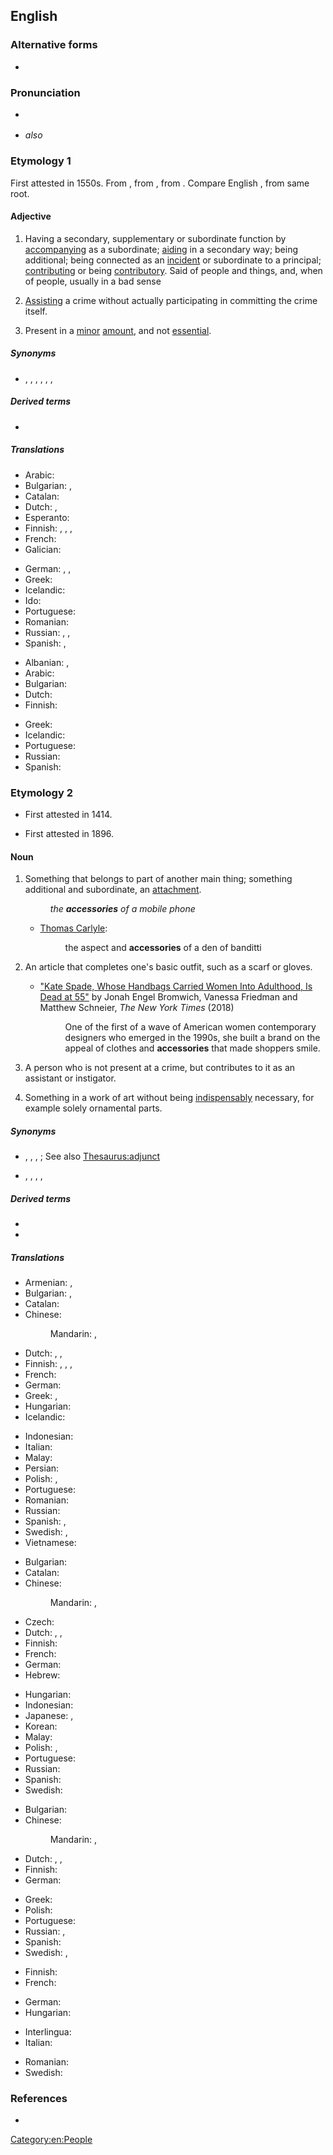 ==English==

===Alternative forms===
* {{sense|noun}} {{l|en|accessary}}

===Pronunciation===
* {{a|GenAm|RP}} {{IPA|/əkˈsɛsəɹi/|/ækˈsɛsəɹi/|lang=en}}
* {{a|RP}} ''also'' {{IPA|/əkˈsɛsɹi/|/ækˈsɛsɹi/|lang=en}}

===Etymology 1===
First attested in 1550s. From {{etyl|enm|en}} {{m|enm|accessorie}} {{etyl|ML.|en}} {{m|la|accessōrius}}, from {{etyl|la|en}} {{m|la|accessor||helper, subordinate}}, from {{etyl|la|en}} {{m|la|accessus}}. Compare English {{m|en|access}}, from same root.

====Adjective====
{{en-adj}}

# Having a secondary, supplementary or subordinate function by [[accompanying]] as a subordinate; [[aiding]] in a secondary way; being additional; being connected as an [[incident]] or subordinate to a principal; [[contributing]] or being [[contributory]]. Said of people and things, and, when of people, usually in a bad sense
#: {{ux|en|She was '''accessory''' to the riot.}}
#: {{ux|en|'''accessory''' sounds in music}}
# {{lb|en|legal}} [[assist|Assisting]] a crime without actually participating in committing the crime itself.
# Present in a [[minor]] [[amount]], and not [[essential]].

=====Synonyms=====
* {{sense|having a secondary function}} {{l|en|accompanying}}, {{l|en|contributory}}, {{l|en|auxiliary}}, {{l|en|subsidiary}}, {{l|en|subservient}}, {{l|en|additional}}, {{l|en|acceding}}

=====Derived terms=====
* {{l|en|accessory breathing}}

=====Translations=====
{{trans-top|having a supplementary function}}
* Arabic: {{t|ar|كمالي}}
* Bulgarian: {{t+|bg|спомагателен}}, {{t+|bg|допълнителен}}
* Catalan: {{t|ca|accessori}}
* Dutch: {{t|nl|meegeleverd}}, {{t+|nl|toegevoegd}}
* Esperanto: {{t|eo|akcesora}}
* Finnish: {{t|fi|[[lisä]]-}}, {{t|fi|[[apu]]-}}, {{t|fi|[[täydentää|täydentävä]]}}, {{t+|fi|ylimääräinen}}
* French: {{t+|fr|accessoire}}
* Galician: {{t+|gl|accesorio|m}}
{{trans-mid}}
* German: {{t+|de|nebensächlich}}, {{t+|de|zusätzlich}}, {{t+|de|begleitend}}
* Greek: {{t+|el|εξάρτημα|n}}
* Icelandic: {{t|is|fylgihlutur|m}}
* Ido: {{t+|io|acesora}}
* Portuguese: {{t+|pt|acessório}}
* Romanian: {{t+|ro|accesoriu}}
* Russian: {{t+|ru|вспомога́тельный}}, {{t+|ru|доба́вочный}}, {{t+|ru|дополни́тельный}}
* Spanish: {{t+|es|accesorio}}, {{t+|es|auxiliar}}
{{trans-bottom}}

{{trans-top|assisting a crime}}
* Albanian: {{t+|sq|bashkëfajtor|m}}, {{t|sq|bashkëfajtore|f}}
* Arabic: {{t+|ar|مساعد}}
* Bulgarian: {{t|bg|съучастнически}}
* Dutch: {{t+|nl|medeplichtig}}
* Finnish: {{t+|fi|avustava}}
{{trans-mid}}
* Greek: {{t+|el|συνεργός|m|f}}
* Icelandic: {{t|is|vitorðsmaður|m}}
* Portuguese: {{t+|pt|cúmplice}}
* Russian: {{t+|ru|соуча́ствующий}}
* Spanish: {{t+|es|cómplice}}
{{trans-bottom}}

===Etymology 2===
* {{sense|legal}} First attested in 1414.
* {{sense|fashion}} First attested in 1896.

====Noun====
{{en-noun|accessories}}

# Something that belongs to part of another main thing; something additional and subordinate, an [[attachment]].
#: ''the '''accessories''' of a mobile phone''
#* {{rfdate|}} [[w:Thomas Carlyle|Thomas Carlyle]]:
#*: the aspect and '''accessories''' of a den of banditti
# {{lb|en|fashion}} An article that completes one's basic outfit, such as a scarf or gloves.
#* [https://www.nytimes.com/2018/06/05/fashion/kate-spade-dead.html "Kate Spade, Whose Handbags Carried Women Into Adulthood, Is Dead at 55"] by Jonah Engel Bromwich, Vanessa Friedman and Matthew Schneier, ''The New York Times'' (2018)
#*: One of the first of a wave of American women contemporary designers who emerged in the 1990s, she built a brand on the appeal of clothes and '''accessories''' that made shoppers smile.
# {{lb|en|legal}} A person who is not present at a crime, but contributes to it as an assistant or instigator.
# {{lb|en|art}} Something in a work of art without being [[indispensably]] necessary, for example solely ornamental parts.

=====Synonyms=====
* {{sense|something that belongs to part of another main thing}} {{l|en|accompaniment}}, {{l|en|addition}}, {{l|en|attachment}}, {{l|en|supplement}}; See also [[Thesaurus:adjunct]]
* {{sense|one who assists in or instigates an offense}} {{l|en|abettor}}, {{l|en|accomplice}}, {{l|en|ally}}, {{l|en|coadjutor}}, {{l|en|accessary}}

=====Derived terms=====
* {{l|en|accessory before the fact}}
* {{l|en|accessory after the fact}}

=====Translations=====
{{trans-top|that which belongs to something else deemed the principal, attachment}}
* Armenian: {{t+|hy|պիտույք}}, {{t+|hy|պարագա}}
* Bulgarian: {{t+|bg|допълне́ние|n}}, {{t+|bg|принадле́жност|f}}
* Catalan: {{t|ca|accessori|m}}
* Chinese:
*: Mandarin: {{t+|cmn|附屬品}}, {{t+|cmn|附属品|tr=fùshǔpǐn}}
* Dutch: {{t+|nl|accessoire|n}}, {{t+|nl|aanhangsel|n}}, {{t+|nl|toebehoren|n}}
* Finnish: {{t+|fi|lisävaruste}}, {{t+|fi|varuste}}, {{t+|fi|tarvike}}, {{t|fi|oheistarvike}}
* French: {{t+|fr|accessoire|m}}
* German: {{t+|de|Zubehör|n}}
* Greek: {{t|el|παρελκόμενο|n}}, {{t+|el|συμπλήρωμα|n}}
* Hungarian: {{t+|hu|tartozék}}
* Icelandic: {{t|is|fylgihlutir}}
{{trans-mid}}
* Indonesian: {{t+|id|aksesori}}
* Italian: {{t+|it|accessorio|m}}
* Malay: {{t|ms|aksesori}}
* Persian: {{t|fa|آکسسوار|tr=âksesuâr|sc=fa-Arab}}
* Polish: {{t+|pl|akcesorium|n}}, {{t|pl|akcesoria|p}}
* Portuguese: {{t+|pt|acessório|m}}
* Romanian: {{t+|ro|accesoriu|n}}
* Russian: {{t+|ru|принадле́жность|f}}
* Spanish: {{t+|es|accesorio|m}}, {{t+|es|complemento|m}}
* Swedish: {{t+|sv|tillbehör|n}}, {{t+|sv|accessoar|c}}
* Vietnamese: {{t|vi|phụ kiện đính kèm}}
{{trans-bottom}}

{{trans-top|clothing accessory}}
* Bulgarian: {{t+|bg|аксесоа́р|m}}
* Catalan: {{t|ca|accessori|m}}
* Chinese:
*: Mandarin: {{t+|cmn|服飾品}}, {{t+|cmn|服饰品|tr=fúshìpǐn}}
* Czech: {{t|cs|doplněk|m}}
* Dutch: {{t+|nl|accessoire|n}}, {{t+|nl|aanhangsel|n}}, {{t+|nl|toebehoren|n}}
* Finnish: {{t+|fi|asuste}}
* French: {{t+|fr|accessoire|m}}
* German: {{t+|de|Accessoire|n}}
* Hebrew: {{t|he|אקססורי|m|tr=aksésori|sc=Hebr}}
{{trans-mid}}
* Hungarian: {{t+|hu|kiegészítő}}
* Indonesian: {{t+|id|aksesori}}
* Japanese: {{t+|ja|アクセサリー|tr=akusesarii}}, {{t|ja|持ち物|tr=もちもの, mochimono}}
* Korean: {{t+|ko|액세서리}}
* Malay: {{t|ms|aksesori}}
* Polish: {{t+|pl|dodatek|m-in}}, {{t|pl|dodatki|p}}
* Portuguese: {{t+|pt|acessório|m}}
* Russian: {{t+|ru|аксессуа́р|m}}
* Spanish: {{t+|es|accesorio|m}}
* Swedish: {{t+|sv|accessoar|c}}
{{trans-bottom}}

{{trans-top|contributor to an offense}}
* Bulgarian: {{t+|bg|съуча́стник|m}}
* Chinese:
*: Mandarin: {{t+|cmn|幫兇}}, {{t+|cmn|帮凶|tr=bāngxiōng}}
* Dutch: {{t+|nl|medeplichtige|m|f}}, {{t+|nl|handlanger|m}}, {{t|nl|handlangster|f}}
* Finnish: {{t|fi|avunantaja}}
* German: {{t+|de|Beihilfe|f}}
{{trans-mid}}
* Greek: {{t+|el|συνεργός|m|f}}
* Polish: {{t|pl|współsprawca|m-pr}}
* Portuguese: {{t+|pt|cúmplice|m|f}}
* Russian: {{t+|ru|соуча́стник|m}}, {{t+|ru|соуча́стница|f}}
* Spanish: {{t+|es|cómplice|m|f}}
* Swedish: {{t+|sv|medbrottsling|c}}, {{t+|sv|medhjälpare|c}}
{{trans-bottom}}

{{trans-top|unessential part in a work of art}}
* Finnish: {{t+|fi|koriste}}
* French: {{t+|fr|accessoire|m}}
{{trans-mid}}
* German: {{t+|de|Accessoire|n}}
* Hungarian: {{t+|hu|bűntárs}}
{{trans-bottom}}

{{checktrans-top}}
* Interlingua: {{t-check|ia|accessorio}}
* Italian: {{t+check|it|accessorio|m}}
{{trans-mid}}
* Romanian: {{t+check|ro|accesoriu|n}}
* Swedish: {{t+check|sv|tillbehör}}
{{trans-bottom}}

===References===
* {{R:Webster 1913}}
<references/>

[[Category:en:People]]